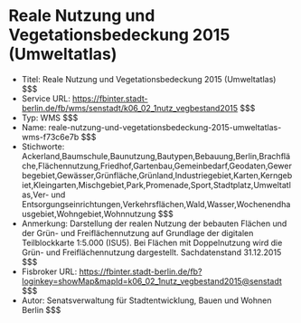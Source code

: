 # Reale Nutzung und Vegetationsbedeckung 2015 (Umweltatlas)
- Titel: Reale Nutzung und Vegetationsbedeckung 2015 (Umweltatlas) $$$
- Service URL: https://fbinter.stadt-berlin.de/fb/wms/senstadt/k06_02_1nutz_vegbestand2015 $$$
- Typ: WMS $$$
- Name: reale-nutzung-und-vegetationsbedeckung-2015-umweltatlas-wms-f73c6e7b $$$
- Stichworte: Ackerland,Baumschule,Baunutzung,Bautypen,Bebauung,Berlin,Brachfläche,Flächennutzung,Friedhof,Gartenbau,Gemeinbedarf,Geodaten,Gewerbegebiet,Gewässer,Grünfläche,Grünland,Industriegebiet,Karten,Kerngebiet,Kleingarten,Mischgebiet,Park,Promenade,Sport,Stadtplatz,Umweltatlas,Ver- und Entsorgungseinrichtungen,Verkehrsflächen,Wald,Wasser,Wochenendhausgebiet,Wohngebiet,Wohnnutzung $$$
- Anmerkung: Darstellung der realen Nutzung der bebauten Flächen und der Grün- und Freiflächennutzung auf Grundlage der digitalen Teilblockkarte 1:5.000 (ISU5). Bei Flächen mit Doppelnutzung wird die Grün- und Freiflächennutzung dargestellt. Sachdatenstand 31.12.2015 $$$
- Fisbroker URL: https://fbinter.stadt-berlin.de/fb?loginkey=showMap&mapId=k06_02_1nutz_vegbestand2015@senstadt $$$
- Autor: Senatsverwaltung für Stadtentwicklung, Bauen und Wohnen Berlin $$$
